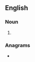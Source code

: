 {{also|pissant|piss ant}}
==English==

===Noun===
{{en-noun|head=[[piss]]-[[ant]]}}

# {{alternative spelling of|pissant|lang=en}}

===Anagrams===
* {{anagrams|en|a=ainpsst|ptisans|spastin}}